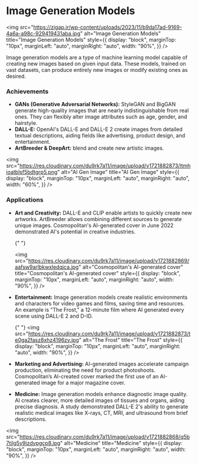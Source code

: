 
# Image Generation Models

<img
  src="https://zigap.ir/wp-content/uploads/2023/11/b9da17ad-9169-4a6a-a98c-929419431aba.jpg"
  alt="Image Generation Models"
  title="Image Generation Models"
  style={{
    display: "block",
    marginTop: "10px",
    marginLeft: "auto",
    marginRight: "auto",
    width: "90%",
  }}
/>

Image generation models are a type of machine learning model capable of creating new images based on given input data.
These models, trained on vast datasets, can produce entirely new images or modify existing ones as desired.

### Achievements

- **GANs (Generative Adversarial Networks):** StyleGAN and BigGAN generate high-quality images that are nearly
  indistinguishable from real ones. They can flexibly alter image attributes such as age, gender, and hairstyle.
- **DALL-E:** OpenAI's DALL-E and DALL-E 2 create images from detailed textual descriptions, aiding fields like advertising,
  product design, and entertainment.
- **ArtBreeder & DeepArt:** blend and create new artistic images.

<img
  src="https://res.cloudinary.com/du9rk7a11/image/upload/v1721882873/ltmhioatblsf5bdtgrp5.png"
  alt="AI Gen Image"
  title="AI Gen Image"
  style={{
    display: "block",
    marginTop: "10px",
    marginLeft: "auto",
    marginRight: "auto",
    width: "60%",
  }}
/>

### Applications

- **Art and Creativity:** DALL-E and CLIP enable artists to quickly create new artworks. ArtBreeder allows combining
  different sources to generate unique images. Cosmopolitan's AI-generated cover in June 2022 demonstrated AI's potential in
  creative industries.

  {" "}

  <img
    src="https://res.cloudinary.com/du9rk7a11/image/upload/v1721882869/aafsw9arlbkwxledqjca.jpg"
    alt="Cosmopolitan's AI-generated cover"
    title="Cosmopolitan's AI-generated cover"
    style={{
      display: "block",
      marginTop: "10px",
      marginLeft: "auto",
      marginRight: "auto",
      width: "90%",
    }}
  />

- **Entertainment:** Image generation models create realistic environments and characters for video games and films, saving time
  and resources. An example is "The Frost," a 12-minute film where AI generated every scene using DALL-E 2 and D-ID.

  {" "}
  <img
    src="https://res.cloudinary.com/du9rk7a11/image/upload/v1721882873/te0ga2fasz8xhz4196zy.jpg"
    alt="The Frost"
    title="The Frost"
    style={{
      display: "block",
      marginTop: "10px",
      marginLeft: "auto",
      marginRight: "auto",
      width: "90%",
    }}
  />

- **Marketing and Advertising:** AI-generated images accelerate campaign production, eliminating the need for product photoshoots.
  Cosmopolitan’s AI-created cover marked the first use of an AI-generated image for a major magazine cover.
- **Medicine:** Image generation models enhance diagnostic image quality. AI creates clearer, more detailed images of tissues and
  organs, aiding precise diagnosis. A study demonstrated DALL-E 2's ability to generate realistic medical images like X-rays, CT, MRI,
  and ultrasound from brief descriptions.

<img
  src="https://res.cloudinary.com/du9rk7a11/image/upload/v1721882868/q5b7tilg5y9jzdvpgcp8.jpg"
  alt="Medicine"
  title="Medicine"
  style={{
    display: "block",
    marginTop: "10px",
    marginLeft: "auto",
    marginRight: "auto",
    width: "90%",
  }}
/>
